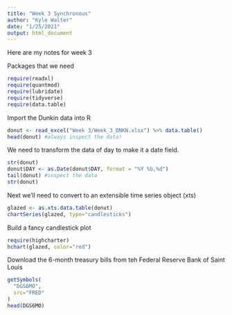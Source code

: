 ---
title: "Week 3 Synchronous"
author: "Kyle Walter"
date: "1/25/2021"
output: html_document
---

Here are my notes for week 3

Packages that we need

```{r}
require(readxl)
require(quantmod)
require(lubridate)
require(tidyverse)
require(data.table)
```

Import the Dunkin data into R
```{r}
donut <- read_excel("Week 3/Week_3_DNKN.xlsx") %>% data.table()
head(donut) #always inspect the data!
```

We need to transform the data of day to make it a date field.
```{r}
str(donut)
donut$DAY <- as.Date(donut$DAY, format = "%Y %b,%d")
tail(donut) #inspect the data
str(donut)
```

Next we'll need to convert to an extensible time series object (xts)
```{r}
glazed <- as.xts.data.table(donut)
chartSeries(glazed, type="candlesticks")
```

Build a fancy candlestick plot
```{r}
require(highcharter)
hchart(glazed, color="red")
```

Download the 6-month treasury bills from teh Federal Reserve Bank of Saint Louis
```{r}
getSymbols(
  "DGS6MO",
  src="FRED"
)
head(DGS6MO)
```

